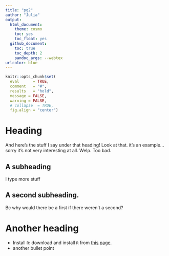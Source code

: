 ---
title: "pg2"
author: "Julia"
output:
  html_document:
    theme: cosmo
    toc: yes
    toc_float: yes
  github_document:
    toc: true
    toc_depth: 2
    pandoc_args: --webtex
urlcolor: blue
---

```{r knitr, echo=FALSE}
knitr::opts_chunk$set(
  eval      = TRUE,
  comment   = "#",
  results   = "hold",
  message = FALSE,
  warning = FALSE,
  # collapse  = TRUE,
  fig.align = "center")
```


# Heading

And here's the stuff I say under that heading! Look at that. it's an example... sorry it's not very interesting at all. Welp. Too bad.

## A subheading

I type more stuff

## A second subheading.

Bc why would there be a first if there weren't a second?

# Another heading
* Install `R`: download and install `R` from [this page](https://cran.r-project.org/).
* another bullet point
